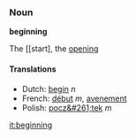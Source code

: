 ===Noun===
'''beginning'''

The [[start], the [[opening]]

====Translations====
*Dutch: [[begin]] ''n''
*French: [[début]] ''m'', [[avenement]]
*Polish: [[pocz&#261;tek]] ''m''

[[it:beginning]]